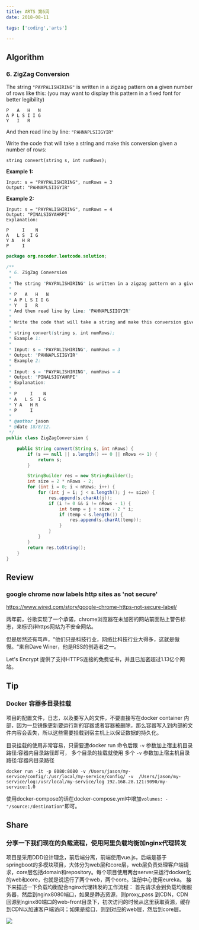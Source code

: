 ```yaml
---
title: ARTS 第6周
date: 2018-08-11

tags: ['coding','arts']

---
```


## Algorithm

### 6. ZigZag Conversion

The string `"PAYPALISHIRING"` is written in a zigzag pattern on a given number of rows like this: (you may want to display this pattern in a fixed font for better legibility)

```
P   A   H   N
A P L S I I G
Y   I   R
```

And then read line by line: `"PAHNAPLSIIGYIR"`

Write the code that will take a string and make this conversion given a number of rows:

```
string convert(string s, int numRows);
```

**Example 1:**

```
Input: s = "PAYPALISHIRING", numRows = 3
Output: "PAHNAPLSIIGYIR"
```

**Example 2:**

```
Input: s = "PAYPALISHIRING", numRows = 4
Output: "PINALSIGYAHRPI"
Explanation:

P     I    N
A   L S  I G
Y A   H R
P     I
```

```java
package org.nocoder.leetcode.solution;

/**
 * 6. ZigZag Conversion
 *
 * The string "PAYPALISHIRING" is written in a zigzag pattern on a given number of rows like this: (you may want to display this pattern in a fixed font for better legibility)
 *
 * P   A   H   N
 * A P L S I I G
 * Y   I   R
 * And then read line by line: "PAHNAPLSIIGYIR"
 *
 * Write the code that will take a string and make this conversion given a number of rows:
 *
 * string convert(string s, int numRows);
 * Example 1:
 *
 * Input: s = "PAYPALISHIRING", numRows = 3
 * Output: "PAHNAPLSIIGYIR"
 * Example 2:
 *
 * Input: s = "PAYPALISHIRING", numRows = 4
 * Output: "PINALSIGYAHRPI"
 * Explanation:
 *
 * P     I    N
 * A   L S  I G
 * Y A   H R
 * P     I
 *
 * @author jason
 * @date 18/8/12.
 */
public class ZigZagConversion {

    public String convert(String s, int nRows) {
        if (s == null || s.length() == 0 || nRows <= 1) {
            return s;
        }

        StringBuilder res = new StringBuilder();
        int size = 2 * nRows - 2;
        for (int i = 0; i < nRows; i++) {
            for (int j = i; j < s.length(); j += size) {
                res.append(s.charAt(j));
                if (i != 0 && i != nRows - 1) {
                    int temp = j + size - 2 * i;
                    if (temp < s.length()) {
                        res.append(s.charAt(temp));
                    }
                }
            }
        }
        return res.toString();
    }
}
```

## Review

### google chrome now labels http sites as 'not secure'

https://www.wired.com/story/google-chrome-https-not-secure-label/

两年前，谷歌实现了一个承诺，chrome浏览器在未加密的网站前面贴上警告标志，来标识非https网站为不安全网站。

但是居然还有骂声，“他们只是科技行业，网络比科技行业大得多，这就是傲慢。“来自Dave Winer，他是RSS的创造者之一。

Let's Encrypt 提供了支持HTTPS连接的免费证书，并且已加密超过1.13亿个网站。


## Tip

### Docker 容器多目录挂载

项目的配置文件，日志，以及要写入的文件，不要直接写在docker container 内部，因为一旦镜像更新要运行新的容器或者容器被删除，那么容器写入到内部的文件内容会丢失，所以这些需要挂载到宿主机上以保证数据的持久化。

目录挂载的使用非常容易，只需要遭docker run 命令后跟 `-v` 参数加上宿主机目录路径:容器内目录路径即可， 多个目录的挂载就使用 多个 `-v` 参数加上宿主机目录路径:容器内目录路径

```
docker run -it -p 8080:8080 -v /Users/jason/my-service/config/:/usr/local/my-service/config/ -v  /Users/jason/my-service/log:/usr/local/my-service/log 192.168.28.121:9090/my-service:1.0
```

使用docker-compose的话在docker-compose.yml中增加`volumes: - "/source:/destination"`即可。

## Share

### 分享一下我们现在的负载流程，使用阿里负载均衡加nginx代理转发

项目是采用DDD设计理念，前后端分离，前端使用vue.js，后端是基于springboot的多模块项目，大体分为web层和core层，web层负责处理客户端请求，core层包括domain和repository。每个项目使用两台server来运行docker化的web和core，也就是说运行了两个web，两个core。注册中心使用eureka。
接下来描述一下负载均衡配合nginx代理转发的工作流程：
首先请求会到负载均衡服务器，然后到nginx8080端口，如果是静态资源，则proxy_pass 到CDN，CDN回源到nginx80端口的web-front目录下，初次访问的时候从这里获取资源，缓存到CDN以加速客户端访问；如果是接口，则到对应的web层，然后到core层。

![](https://raw.githubusercontent.com/yangjinlong86/nocoder/master/data/images/201808/%E8%B4%9F%E8%BD%BD%E5%9D%87%E8%A1%A1.png)